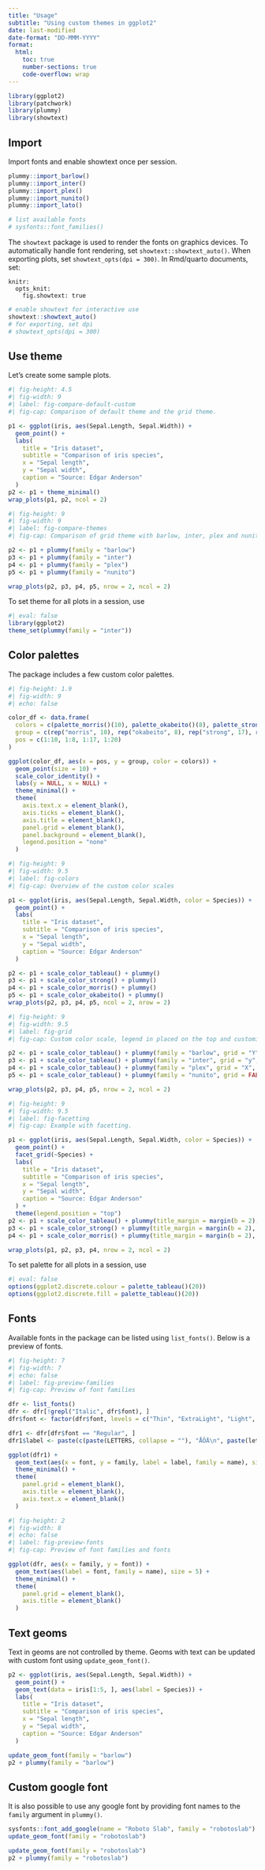 ```yaml
---
title: "Usage"
subtitle: "Using custom themes in ggplot2"
date: last-modified
date-format: "DD-MMM-YYYY"
format:
  html:
    toc: true
    number-sections: true
    code-overflow: wrap
---
```


```r
library(ggplot2)
library(patchwork)
library(plummy)
library(showtext)
```

## Import

Import fonts and enable showtext once per session. 

```r
plummy::import_barlow()
plummy::import_inter()
plummy::import_plex()
plummy::import_nunito()
plummy::import_lato()

# list available fonts
# sysfonts::font_families()
```

The `showtext` package is used to render the fonts on graphics devices. To automatically handle font rendering, set `showtext::showtext_auto()`. When exporting plots, set `showtext_opts(dpi = 300)`. In Rmd/quarto documents, set:

```
knitr:
  opts_knit:
    fig.showtext: true
```

```r
# enable showtext for interactive use
showtext::showtext_auto()
# for exporting, set dpi
# showtext_opts(dpi = 300)
```

## Use theme

Let's create some sample plots.

```r
#| fig-height: 4.5
#| fig-width: 9
#| label: fig-compare-default-custom
#| fig-cap: Comparison of default theme and the grid theme.

p1 <- ggplot(iris, aes(Sepal.Length, Sepal.Width)) +
  geom_point() +
  labs(
    title = "Iris dataset",
    subtitle = "Comparison of iris species",
    x = "Sepal length",
    y = "Sepal width",
    caption = "Source: Edgar Anderson"
  )
p2 <- p1 + theme_minimal()
wrap_plots(p1, p2, ncol = 2)
```

```r
#| fig-height: 9
#| fig-width: 9
#| label: fig-compare-themes
#| fig-cap: Comparison of grid theme with barlow, inter, plex and nunito fonts.

p2 <- p1 + plummy(family = "barlow")
p3 <- p1 + plummy(family = "inter")
p4 <- p1 + plummy(family = "plex")
p5 <- p1 + plummy(family = "nunito")

wrap_plots(p2, p3, p4, p5, nrow = 2, ncol = 2)
```

To set theme for all plots in a session, use

```r
#| eval: false
library(ggplot2)
theme_set(plummy(family = "inter"))
```

## Color palettes

The package includes a few custom color palettes.

```r
#| fig-height: 1.9
#| fig-width: 9
#| echo: false

color_df <- data.frame(
  colors = c(palette_morris()(10), palette_okabeito()(8), palette_strong()(17), palette_tableau()(20)),
  group = c(rep("morris", 10), rep("okabeito", 8), rep("strong", 17), rep("tableau", 20)),
  pos = c(1:10, 1:8, 1:17, 1:20)
)

ggplot(color_df, aes(x = pos, y = group, color = colors)) +
  geom_point(size = 10) +
  scale_color_identity() +
  labs(y = NULL, x = NULL) +
  theme_minimal() +
  theme(
    axis.text.x = element_blank(),
    axis.ticks = element_blank(),
    axis.title = element_blank(),
    panel.grid = element_blank(),
    panel.background = element_blank(),
    legend.position = "none"
  )
```


```r
#| fig-height: 9
#| fig-width: 9.5
#| label: fig-colors
#| fig-cap: Overview of the custom color scales

p1 <- ggplot(iris, aes(Sepal.Length, Sepal.Width, color = Species)) +
  geom_point() +
  labs(
    title = "Iris dataset",
    subtitle = "Comparison of iris species",
    x = "Sepal length",
    y = "Sepal width",
    caption = "Source: Edgar Anderson"
  )

p2 <- p1 + scale_color_tableau() + plummy()
p3 <- p1 + scale_color_strong() + plummy()
p4 <- p1 + scale_color_morris() + plummy()
p5 <- p1 + scale_color_okabeito() + plummy()
wrap_plots(p2, p3, p4, p5, ncol = 2, nrow = 2)
```

```r
#| fig-height: 9
#| fig-width: 9.5
#| label: fig-grid
#| fig-cap: Custom color scale, legend in placed on the top and customized gridlines.

p2 <- p1 + scale_color_tableau() + plummy(family = "barlow", grid = "Y", leg = "h")
p3 <- p1 + scale_color_tableau() + plummy(family = "inter", grid = "y", leg = "h")
p4 <- p1 + scale_color_tableau() + plummy(family = "plex", grid = "X", leg = "h")
p5 <- p1 + scale_color_tableau() + plummy(family = "nunito", grid = FALSE, leg = "h")

wrap_plots(p2, p3, p4, p5, nrow = 2, ncol = 2)
```

```r
#| fig-height: 9
#| fig-width: 9.5
#| label: fig-facetting
#| fig-cap: Example with facetting.

p1 <- ggplot(iris, aes(Sepal.Length, Sepal.Width, color = Species)) +
  geom_point() +
  facet_grid(~Species) +
  labs(
    title = "Iris dataset",
    subtitle = "Comparison of iris species",
    x = "Sepal length",
    y = "Sepal width",
    caption = "Source: Edgar Anderson"
  ) +
  theme(legend.position = "top")
p2 <- p1 + scale_color_tableau() + plummy(title_margin = margin(b = 2), family = "inter", leg = "h")
p3 <- p1 + scale_color_strong() + plummy(title_margin = margin(b = 2), family = "plex", leg = "h")
p4 <- p1 + scale_color_morris() + plummy(title_margin = margin(b = 2), family = "nunito", leg = "h")

wrap_plots(p1, p2, p3, p4, nrow = 2, ncol = 2)
```

To set palette for all plots in a session, use

```r
#| eval: false
options(ggplot2.discrete.colour = palette_tableau()(20))
options(ggplot2.discrete.fill = palette_tableau()(20))
```

## Fonts

Available fonts in the package can be listed using `list_fonts()`. Below is a preview of fonts.

```r
#| fig-height: 7
#| fig-width: 7
#| echo: false
#| label: fig-preview-families
#| fig-cap: Preview of font families

dfr <- list_fonts()
dfr <- dfr[!grepl("Italic", dfr$font), ]
dfr$font <- factor(dfr$font, levels = c("Thin", "ExtraLight", "Light", "Regular", "Medium", "SemiBold", "Bold", "ExtraBold", "Black"))

dfr1 <- dfr[dfr$font == "Regular", ]
dfr1$label <- paste(c(paste(LETTERS, collapse = ""), "ÅÖÄ\n", paste(letters, collapse = ""), "åöä\n1234567890", "!\"#¤%&/()=?+*~$£@{}[]"), collapse = "")

ggplot(dfr1) +
  geom_text(aes(x = font, y = family, label = label, family = name), size = 6) +
  theme_minimal() +
  theme(
    panel.grid = element_blank(),
    axis.title = element_blank(),
    axis.text.x = element_blank()
  )
```

```r
#| fig-height: 2
#| fig-width: 8
#| echo: false
#| label: fig-preview-fonts
#| fig-cap: Preview of font families and fonts

ggplot(dfr, aes(x = family, y = font)) +
  geom_text(aes(label = font, family = name), size = 5) +
  theme_minimal() +
  theme(
    panel.grid = element_blank(),
    axis.title = element_blank()
  )
```

## Text geoms

Text in geoms are not controlled by theme. Geoms with text can be updated with custom font using `update_geom_font()`.

```r
p2 <- ggplot(iris, aes(Sepal.Length, Sepal.Width)) +
  geom_point() +
  geom_text(data = iris[1:5, ], aes(label = Species)) +
  labs(
    title = "Iris dataset",
    subtitle = "Comparison of iris species",
    x = "Sepal length",
    y = "Sepal width",
    caption = "Source: Edgar Anderson"
  )

update_geom_font(family = "barlow")
p2 + plummy(family = "barlow")
```

## Custom google font

It is also possible to use any google font by providing font names to the `family` argument in `plummy()`.

```r
sysfonts::font_add_google(name = "Roboto Slab", family = "robotoslab")
update_geom_font(family = "robotoslab")

update_geom_font(family = "robotoslab")
p2 + plummy(family = "robotoslab")
```
